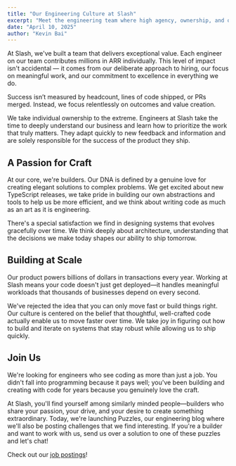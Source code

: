 ```yaml
---
title: "Our Engineering Culture at Slash"
excerpt: "Meet the engineering team where high agency, ownership, and outsized impact are the norm, not the exception."
date: "April 10, 2025"
author: "Kevin Bai"
---
```


At Slash, we've built a team that delivers exceptional value. Each engineer on our team contributes millions in ARR individually. This level of impact isn't accidental — it comes from our deliberate approach to hiring, our focus on meaningful work, and our commitment to excellence in everything we do.

Success isn’t measured by headcount, lines of code shipped, or PRs merged. Instead, we focus relentlessly on outcomes and value creation.

We take individual ownership to the extreme. Engineers at Slash take the time to deeply understand our business and learn how to prioritize the work that truly matters. They adapt quickly to new feedback and information and are solely responsible for the success of the product they ship.

## A Passion for Craft

At our core, we're builders. Our DNA is defined by a genuine love for creating elegant solutions to complex problems. We get excited about new TypeScript releases, we take pride in building our own abstractions and tools to help us be more efficient, and we think about writing code as much as an art as it is engineering.

There's a special satisfaction we find in designing systems that evolves gracefully over time. We think deeply about architecture, understanding that the decisions we make today shapes our ability to ship tomorrow.

## Building at Scale

Our product powers billions of dollars in transactions every year. Working at Slash means your code doesn't just get deployed—it handles meaningful workloads that thousands of businesses depend on every second.

We've rejected the idea that you can only move fast or build things right. Our culture is centered on the belief that thoughtful, well-crafted code actually enable us to move faster over time. We take joy in figuring out how to build and iterate on systems that stay robust while allowing us to ship quickly.

## Join Us

We're looking for engineers who see coding as more than just a job. You didn't fall into programming because it pays well; you've been building and creating with code for years because you genuinely love the craft.

At Slash, you'll find yourself among similarly minded people—builders who share your passion, your drive, and your desire to create something extraordinary. Today, we're launching Puzzles, our engineering blog where we'll also be posting challenges that we find interesting. If you're a builder and want to work with us, send us over a solution to one of these puzzles and let's chat!

Check out our [job postings](https://jobs.ashbyhq.com/slash-financial)!